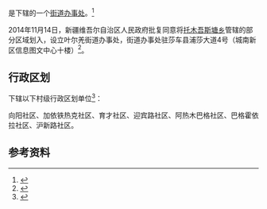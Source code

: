 {{中国乡级行政区|65/31/25/001/000}}

'''{{PAGENAMEBASE}}'''是{{PRC admin/fullname|65/31/25/001/000|3}}下辖的一个[[街道办事处|街道办事处]]。<ref>{{PRC admin/ref sgc|{{PRC admin/parent|65/31/25/001/000}}}}</ref>

2014年11月14日，新疆维吾尔自治区人民政府批复同意将[[托木吾斯塘乡|托木吾斯塘乡]]管辖的部分区域划入，设立叶尔羌街道办事处，街道办事处驻莎车县浦莎大道4号（城南新区信息图文中心十楼）<ref>{{Cite web |url=http://www.xjmca.gov.cn/xzqhtzgg/26729.jhtml |title=新疆维吾尔自治区人民政府关于同意莎车县设立叶尔羌街道办事处的批复（新政函〔2014〕207号） |access-date=2017-04-08 |archive-url=https://web.archive.org/web/20170921094933/http://www.xjmca.gov.cn/xzqhtzgg/26729.jhtml |archive-date=2017-09-21 |dead-url=yes }}</ref>。

== 行政区划 ==
{{PAGENAMEBASE}}下辖以下村级行政区划单位<ref>{{PRC admin/ref sgc|65/31/25/001/000}}</ref>：

向阳社区、加依铁热克社区、育才社区、迎宾路社区、阿热木巴格社区、巴格霍依拉社区、沪新路社区。

== 参考资料 ==
{{reflist}}

{{新疆行政区划小作品}}
{{PRC admin/navcat|65/31/25/001/000}}
